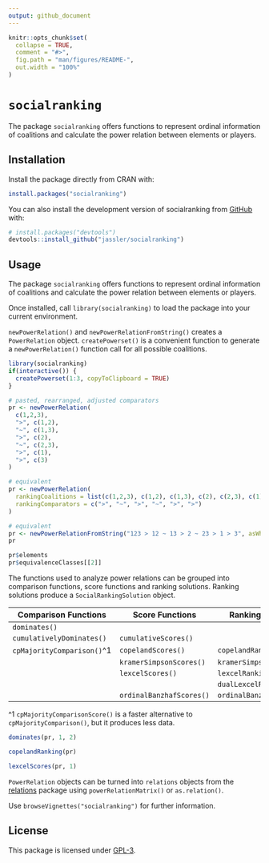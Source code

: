 ```yaml
---
output: github_document
---
```


<!-- README.md is generated from README.Rmd. Please edit that file -->

```r
knitr::opts_chunk$set(
  collapse = TRUE,
  comment = "#>",
  fig.path = "man/figures/README-",
  out.width = "100%"
)
```

# `socialranking`

<!-- badges: start -->
<!-- badges: end -->

The package `socialranking` offers functions to represent ordinal
information of coalitions and calculate the power relation between elements or players.

## Installation

Install the package directly from CRAN with:

``` r
install.packages("socialranking")
```

You can also install the development version of socialranking from [GitHub](https://github.com/) with:

``` r
# install.packages("devtools")
devtools::install_github("jassler/socialranking")
```

## Usage

The package `socialranking` offers functions to represent ordinal
information of coalitions and calculate the power relation between elements or players.

Once installed, call `library(socialranking)` to load the package into your current environment.

`newPowerRelation()` and `newPowerRelationFromString()` creates a `PowerRelation` object. `createPowerset()`
is a convenient function to generate a `newPowerRelation()` function call
for all possible coalitions.

```r
library(socialranking)
if(interactive()) {
  createPowerset(1:3, copyToClipboard = TRUE)
}

# pasted, rearranged, adjusted comparators
pr <- newPowerRelation(
  c(1,2,3),
  ">", c(1,2),
  "~", c(1,3),
  ">", c(2),
  "~", c(2,3),
  ">", c(1),
  ">", c(3)
)

# equivalent
pr <- newPowerRelation(
  rankingCoalitions = list(c(1,2,3), c(1,2), c(1,3), c(2), c(2,3), c(1), c(3)),
  rankingComparators = c(">", "~", ">", "~", ">", ">")
)

# equivalent
pr <- newPowerRelationFromString("123 > 12 ~ 13 > 2 ~ 23 > 1 > 3", asWhat = as.numeric)
pr

pr$elements
pr$equivalenceClasses[[2]]
```

The functions used to analyze power relations can be grouped into comparison functions,
score functions and ranking solutions. Ranking solutions produce a `SocialRankingSolution` object.

| Comparison Functions       | Score Functions          | Ranking Solutions         |
|----------------------------|--------------------------|---------------------------|
| `dominates()`              |                          |                           |
| `cumulativelyDominates()`  | `cumulativeScores()`     |                           |
| `cpMajorityComparison()`^1 | `copelandScores()`       | `copelandRanking()`       |
|                            | `kramerSimpsonScores()`  | `kramerSimpsonRanking()`  |
|                            | `lexcelScores()`         | `lexcelRanking()`         |
|                            |                          | `dualLexcelRanking()`     |
|                            | `ordinalBanzhafScores()` | `ordinalBanzhafRanking()` |

^1 `cpMajorityComparisonScore()` is a faster alternative to `cpMajorityComparison()`, but it produces less data.

```r
dominates(pr, 1, 2)

copelandRanking(pr)

lexcelScores(pr, 1)
```

`PowerRelation` objects can be turned into `relations` objects from the [relations](https://cran.r-project.org/web/packages/relations/index.html) package using `powerRelationMatrix()` or `as.relation()`.

Use `browseVignettes("socialranking")` for further information.

## License

This package is licensed under [GPL-3](https://choosealicense.com/licenses/gpl-3.0/#).
